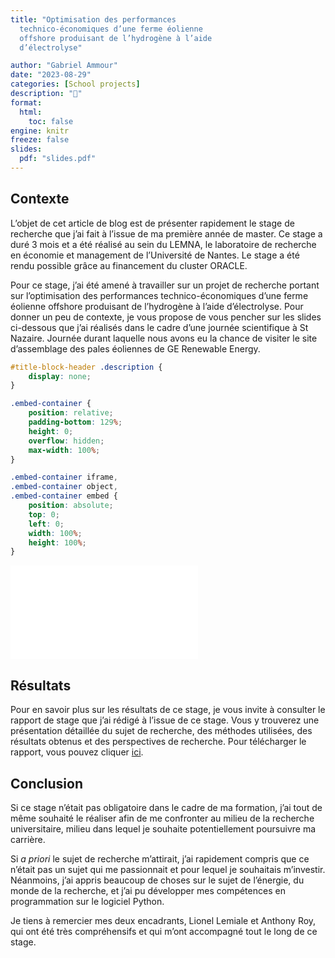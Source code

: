 ```yaml
---
title: "Optimisation des performances
  technico-économiques d’une ferme éolienne
  offshore produisant de l’hydrogène à l’aide
  d’électrolyse"

author: "Gabriel Ammour"
date: "2023-08-29"
categories: [School projects]
description: "🐙"
format: 
  html: 
    toc: false
engine: knitr
freeze: false    
slides:
  pdf: "slides.pdf" 
---
```


## Contexte

L'objet de cet article de blog est de présenter rapidement le stage de recherche que j'ai fait à l'issue de ma première année de master. Ce stage a duré 3 mois et a été réalisé au sein du LEMNA, le laboratoire de recherche en économie et management de l'Université de Nantes. Le stage a été rendu possible grâce au financement du cluster ORACLE.

Pour ce stage, j'ai été amené à travailler sur un projet de recherche portant sur l'optimisation des performances technico-économiques d'une ferme éolienne offshore produisant de l'hydrogène à l'aide d'électrolyse. Pour donner un peu de contexte, je vous propose de vous pencher sur les slides ci-dessous que j'ai réalisés dans le cadre d'une journée scientifique à St Nazaire. Journée durant laquelle nous avons eu la chance de visiter le site d'assemblage des pales éoliennes de GE Renewable Energy.

```css
#title-block-header .description {
    display: none;
}
```

```css
.embed-container {
    position: relative;
    padding-bottom: 129%;
    height: 0;
    overflow: hidden;
    max-width: 100%;
}

.embed-container iframe,
.embed-container object,
.embed-container embed {
    position: absolute;
    top: 0;
    left: 0;
    width: 100%;
    height: 100%;
}
```

```{=html}
<div class="embed-container">
  <iframe src="`r rmarkdown::metadata$slides$pdf`" style="border: 0.5px"></iframe>
</div>
```
## Résultats

Pour en savoir plus sur les résultats de ce stage, je vous invite à consulter le rapport de stage que j'ai rédigé à l'issue de ce stage. Vous y trouverez une présentation détaillée du sujet de recherche, des méthodes utilisées, des résultats obtenus et des perspectives de recherche. Pour télécharger le rapport, vous pouvez cliquer [ici](Stage%20from%20Gabriel.pdf).

## Conclusion

Si ce stage n'était pas obligatoire dans le cadre de ma formation, j'ai tout de même souhaité le réaliser afin de me confronter au milieu de la recherche universitaire, milieu dans lequel je souhaite potentiellement poursuivre ma carrière.

Si *a priori* le sujet de recherche m'attirait, j'ai rapidement compris que ce n'était pas un sujet qui me passionnait et pour lequel je souhaitais m'investir. Néanmoins, j'ai appris beaucoup de choses sur le sujet de l'énergie, du monde de la recherche, et j'ai pu développer mes compétences en programmation sur le logiciel Python.

Je tiens à remercier mes deux encadrants, Lionel Lemiale et Anthony Roy, qui ont été très compréhensifs et qui m'ont accompagné tout le long de ce stage.
